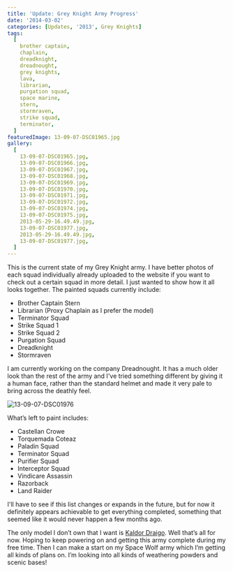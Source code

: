 ```yaml
---
title: 'Update: Grey Knight Army Progress'
date: '2014-03-02'
categories: [Updates, '2013', Grey Knights]
tags:
  [
    brother captain,
    chaplain,
    dreadknight,
    dreadnought,
    grey knights,
    lava,
    librarian,
    purgation squad,
    space marine,
    stern,
    stormraven,
    strike squad,
    terminator,
  ]
featuredImage: 13-09-07-DSC01965.jpg
gallery:
  [
    13-09-07-DSC01965.jpg,
    13-09-07-DSC01966.jpg,
    13-09-07-DSC01967.jpg,
    13-09-07-DSC01968.jpg,
    13-09-07-DSC01969.jpg,
    13-09-07-DSC01970.jpg,
    13-09-07-DSC01971.jpg,
    13-09-07-DSC01972.jpg,
    13-09-07-DSC01974.jpg,
    13-09-07-DSC01975.jpg,
    2013-05-29-16.49.49.jpg,
    13-09-07-DSC01977.jpg,
    2013-05-29-16.49.49.jpg,
    13-09-07-DSC01977.jpg,
  ]
---
```


This is the current state of my Grey Knight army. I have better photos of each squad individually already uploaded to the website if you want to check out a certain squad in more detail. I just wanted to show how it all looks together. The painted squads currently include:

- Brother Captain Stern
- Librarian (Proxy Chaplain as I prefer the model)
- Terminator Squad
- Strike Squad 1
- Strike Squad 2
- Purgation Squad
- Dreadknight
- Stormraven

I am currently working on the company Dreadnought. It has a much older look than the rest of the army and I've tried something different by giving it a human face, rather than the standard helmet and made it very pale to bring across the deathly feel.

![13-09-07-DSC01976](13-09-07-DSC01976.jpg)

What’s left to paint includes:

- Castellan Crowe
- Torquemada Coteaz
- Paladin Squad
- Terminator Squad
- Purifier Squad
- Interceptor Squad
- Vindicare Assassin
- Razorback
- Land Raider

I'll have to see if this list changes or expands in the future, but for now it definitely appears achievable to get everything completed, something that seemed like it would never happen a few months ago.

The only model I don’t own that I want is [Kaldor Draigo](http://www.games-workshop.com/gws/catalog/productDetail.jsp?prodId=prod1190020a&_requestid=3489470). Well that’s all for now. Hoping to keep powering on and getting this army complete during my free time. Then I can make a start on my Space Wolf army which I’m getting all kinds of plans on. I’m looking into all kinds of weathering powders and scenic bases!

